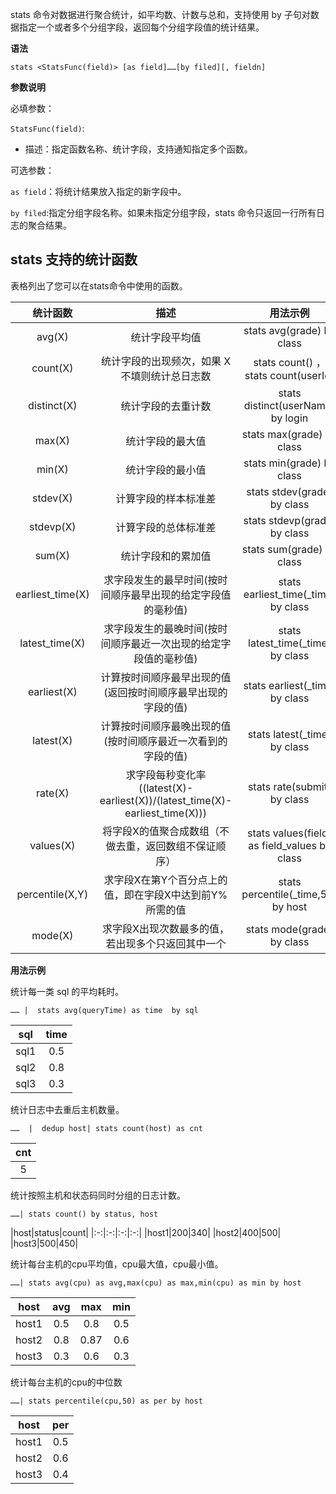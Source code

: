 stats 命令对数据进行聚合统计，如平均数、计数与总和，支持使用 by 子句对数据指定一个或者多个分组字段，返回每个分组字段值的统计结果。

**语法**

```
stats <StatsFunc(field)> [as field]……[by filed][, fieldn]
```

**参数说明**

必填参数：

`StatsFunc(field)`: 

* 描述：指定函数名称、统计字段，支持通知指定多个函数。

可选参数：

`as field`：将统计结果放入指定的新字段中。

`by filed`:指定分组字段名称。如果未指定分组字段，stats 命令只返回一行所有日志的聚合结果。

	
## stats 支持的统计函数

表格列出了您可以在stats命令中使用的函数。

|统计函数|描述|用法示例|
|:-:|:-:|:-:|
|avg(X)|统计字段平均值|stats avg(grade) by class|
|count(X)|统计字段的出现频次，如果 X 不填则统计总日志数|stats count() ，stats count(userId)|
|distinct(X)|统计字段的去重计数|stats distinct(userName) by login|
|max(X)|统计字段的最大值|	stats max(grade) by class|
|min(X)|统计字段的最小值|	stats min(grade) by class|
|stdev(X)|计算字段的样本标准差|	stats stdev(grade) by class|
|stdevp(X)|计算字段的总体标准差| stats stdevp(grade) by class|
|sum(X)|统计字段和的累加值|stats sum(grade) by class|
|earliest_time(X)|求字段发生的最早时间(按时间顺序最早出现的给定字段值的毫秒值)|stats earliest_time(\_time) by class |
|latest_time(X)|求字段发生的最晚时间(按时间顺序最近一次出现的给定字段值的毫秒值)|stats latest_time(\_time) by class |
|earliest(X)|计算按时间顺序最早出现的值(返回按时间顺序最早出现的字段的值)|stats earliest(\_time) by class |
|latest(X)|计算按时间顺序最晚出现的值(按时间顺序最近一次看到的字段的值)|stats latest(\_time) by class |
|rate(X)|求字段每秒变化率((latest(X)-earliest(X))/(latest_time(X)-earliest_time(X)))|stats rate(submit) by class |
|values(X)|将字段X的值聚合成数组（不做去重，返回数组不保证顺序）| stats values(field) as field_values by class | 
|percentile(X,Y)|求字段X在第Y个百分点上的值，即在字段X中达到前Y%所需的值 | stats percentile(_time,50) by host |
|mode(X)|求字段X出现次数最多的值，若出现多个只返回其中一个 | stats mode(grade) by class


**用法示例**

统计每一类 sql 的平均耗时。

```
…… |  stats avg(queryTime) as time  by sql
```

|sql|time|
|:-:|:-:|
|sql1|0.5|
|sql2|0.8|
|sql3|0.3|

统计日志中去重后主机数量。

```
……  |  dedup host| stats count(host) as cnt
```

|cnt|
|:-:|
|5|

统计按照主机和状态码同时分组的日志计数。

```
……| stats count() by status, host
```

|host|status|count|
|:-:|:-:|:-:|:-:|
|host1|200|340|
|host2|400|500|
|host3|500|450|

统计每台主机的cpu平均值，cpu最大值，cpu最小值。

```
……| stats avg(cpu) as avg,max(cpu) as max,min(cpu) as min by host
```

|host|avg|max|min|
|:-:|:-:|:-:|:-:|
|host1|0.5|0.8|0.5|
|host2|0.8|0.87|0.6|
|host3|0.3|0.6|0.3|

统计每台主机的cpu的中位数

```
……| stats percentile(cpu,50) as per by host
```
|host|per|
|:-:|:-:|
|host1|0.5|
|host2|0.6|
|host3|0.4|